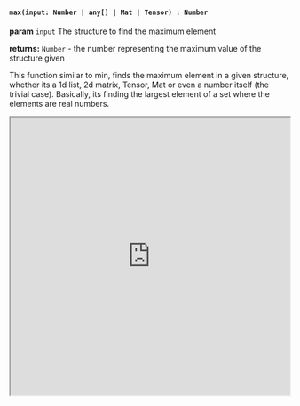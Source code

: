

#### `max(input: Number | any[] | Mat | Tensor) : Number`

**param** `input` The structure to find the maximum element


**returns:** `Number` - the number representing the maximum value of the structure given

This function similar to min, finds the maximum element in a given structure, whether its a 1d list, 2d matrix, Tensor, Mat or even a number itself (the trivial case). Basically, its finding the largest element of a set where the elements are real numbers. 



<iframe src="https://hlab.app/s/docs/hbook_max"
    width="100%"
    height="500px">
</iframe>
